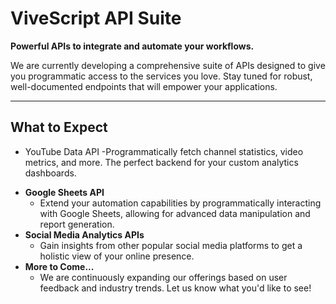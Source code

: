 # ViveScript API Suite

**Powerful APIs to integrate and automate your workflows.**

We are currently developing a comprehensive suite of APIs designed to give you programmatic access to the services you love. Stay tuned for robust, well-documented endpoints that will empower your applications.

---

## What to Expect

- YouTube Data API
  -Programmatically fetch channel statistics, video metrics, and more. The
  perfect backend for your custom analytics dashboards.

* **Google Sheets API**
  - Extend your automation capabilities by programmatically interacting with Google Sheets, allowing for advanced data manipulation and report generation.
* **Social Media Analytics APIs**
  - Gain insights from other popular social media platforms to get a holistic view of your online presence.
* **More to Come...**
  - We are continuously expanding our offerings based on user feedback and industry trends. Let us know what you'd like to see!
